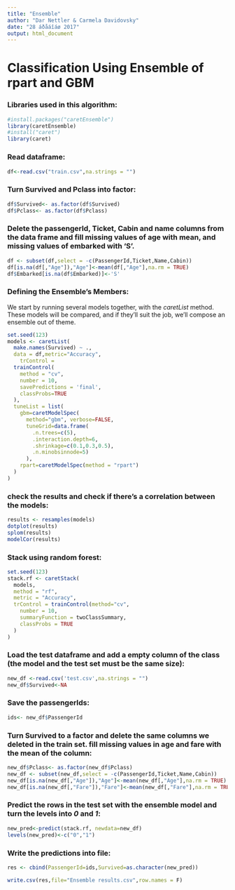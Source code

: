 ---
title: "Ensemble"
author: "Dar Nettler & Carmela Davidovsky"
date: "28 áðåáîáø 2017"
output: html_document
---
# Classification Using Ensemble of rpart and GBM

### Libraries used in this algorithm:
```{r}
#install.packages("caretEnsemble")
library(caretEnsemble)
#install("caret")
library(caret)

```

### Read dataframe:

```{r}
df<-read.csv("train.csv",na.strings = "")
```

### Turn Survived and Pclass into factor:

```{r}
df$Survived<- as.factor(df$Survived)
df$Pclass<- as.factor(df$Pclass)
```

### Delete the passengerId, Ticket, Cabin and name columns from the data frame and fill missing values of age with mean, and missing values of embarked with 'S'.

```{r}
df <- subset(df,select = -c(PassengerId,Ticket,Name,Cabin))
df[is.na(df[,"Age"]),"Age"]<-mean(df[,"Age"],na.rm = TRUE)
df$Embarked[is.na(df$Embarked)]<-'S'
```

### Defining the Ensemble's Members:
We start by running several models together, with the *caretList* method. These models will be compared, and if they'll suit the job, we'll compose an ensemble out of theme.
```{r}
set.seed(123)
models <- caretList(
  make.names(Survived) ~ .,
  data = df,metric="Accuracy",
    trControl = 
  trainControl(
    method = "cv",
    number = 10,
    savePredictions = 'final',
    classProbs=TRUE
  ),
  tuneList = list(
    gbm=caretModelSpec(
      method="gbm", verbose=FALSE,
      tuneGrid=data.frame(
        .n.trees=c(5),
        .interaction.depth=6,
        .shrinkage=c(0.1,0.3,0.5),
        .n.minobsinnode=5)
      ),
    rpart=caretModelSpec(method = "rpart")
  )
)

```

### check the results and check if there's a correlation between the models:

```{r}
results <- resamples(models)
dotplot(results)
splom(results)
modelCor(results)
```

### Stack using random forest:

```{r}
set.seed(123)
stack.rf <- caretStack(
  models,
  method = "rf",
  metric = "Accuracy",
  trControl = trainControl(method="cv",
    number = 10,
    summaryFunction = twoClassSummary,
    classProbs = TRUE
  )
)
```

### Load the test dataframe and add a empty column of the class (the model and the test set must be the same size): 

```{r}
new_df <-read.csv('test.csv',na.strings = "")
new_df$Survived<-NA
```

### Save the passengerIds:

```{r}
ids<- new_df$PassengerId
```

### Turn Survived to a factor and delete the same columns we deleted in the train set. fill missing values in age and fare with the mean of the column:

```{r}
new_df$Pclass<- as.factor(new_df$Pclass)
new_df <- subset(new_df,select = -c(PassengerId,Ticket,Name,Cabin))
new_df[is.na(new_df[,"Age"]),"Age"]<-mean(new_df[,"Age"],na.rm = TRUE)
new_df[is.na(new_df[,"Fare"]),"Fare"]<-mean(new_df[,"Fare"],na.rm = TRUE)
```

### Predict the rows in the test set with the ensemble model and turn the levels into *0* and *1*:

```{r}
new_pred<-predict(stack.rf, newdata=new_df)
levels(new_pred)<-c("0","1")
```

### Write the predictions into file:

```{r}
res <- cbind(PassengerId=ids,Survived=as.character(new_pred))

write.csv(res,file="Ensemble results.csv",row.names = F)

```
